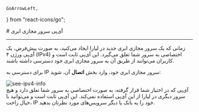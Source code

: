     GoArrowLeft,
} from "react-icons/go";


<Layout>
<Head>
<title>مستندات آی‌پی سرور مجازی ابری - لیارا</title>

<meta property="og:title" content="مستندات خدمات رایانش ابری لیارا" />
<meta property="og:description" content="مستندات مربوط به آی‌پی سرور مجازی VPS در لیارا"  />
</Head>
# آی‌پی سرور مجازی ابری

<hr className="mb-2" />

زمانی که یک سرور مجازی ابری جدید در لیارا ایجاد می‌کنید، به صورت پیش‌فرض، یک آی‌پی ورژن ۴ (IPv4) اختصاصی به سرور شما تعلق می‌گیرد. این آی‌پی ثابت است و کاربران می‌توانند از طریق آن به سرور مجازی ابری خود دسترسی داشته باشند.

<Section id="access-ipv4" title="دسترسی به آی‌پی " />

برای دسترسی به IP سرور مجازی ابری خود، وارد بخش <b>اتصال</b> آن، شوید:


<div className="h-4" />
<img src="https://media.liara.ir/vps/see-ipv4.png" alt="see-ipv4-info"/>

<Section id='what-is-dedicated-ipv4' title="آی‌پی اختصاصی چیست؟" />
آی‌پی که در اختیار شما قرار گرفته، به صورت اختصاصی به سرور شما تعلق دارد و هیچ سرور دیگری در لیارا از این آی‌پی استفاده نمی‌کند. این آی‌پی ثابت است و می‌توانید با خیال راحت، IP خود را به بانک یا دیگر سرویس‌های مورد نظرتان بدهید.



</Layout>
